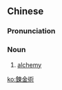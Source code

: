 {{also|錬金術}}
==Chinese==
{{zh-forms|s=炼金术|t2=煉金術|type=21}}
{{wikipedia|lang=zh}}

===Pronunciation===
{{zh-pron
|m=liànjīnshù
|cat=n
}}

===Noun===
{{zh-noun}}

# [[alchemy]]

[[ko:鍊金術]]